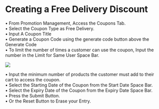 # Creating a Free Delivery Discount

•	From Promotion Management, Access the Coupons Tab.  
•	Select the Coupon Type as Free Delivery.  
•	Input A Coupon Title   
•	Generate a Coupon Code using the generate code button above the Generate Code   
•	To limit the number of times a customer can use the coupon, Input the number in the Limit for Same User Space Bar.  

![](../images/p14.png)

•	Input the minimum number of products the customer must add to their cart to access the coupon.  
•	Select the Starting Date of the Coupon from the Start Date Space Bar.  
•	Select the Expiry Date of the Coupon from the Expiry Date Space Bar.  
•	Press the Submit Button.  
•	Or the Reset Button to Erase your Entry.  

